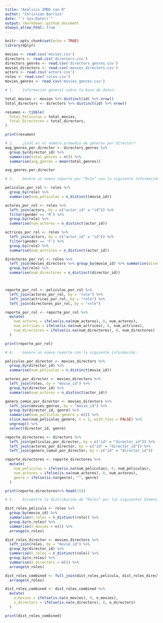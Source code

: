 ---
title: "Análisis IMDb con R"
author: "Christian Barrios"
date: "`r Sys.Date()`"
output: rmarkdown::github_document
always_allow_html: true
---

```{r setup, include=FALSE}
knitr::opts_chunk$set(echo = TRUE)
library(dplyr)
```

```{r Carga de Datos}
movies <- read.csv('movies.csv')
directors <- read.csv('directors.csv')
directors_genres <- read.csv('directors_genres.csv')
movies_directors <- read.csv('movies_directors.csv')
actors <- read.csv('actors.csv')
roles <- read.csv('roles.csv')
movies_genres <- read.csv('movies_genres.csv')
```

```{r Total de Películas y Directores}
# 1.	Información general sobre la base de datos:

total_movies <- movies %>% distinct(id) %>% nrow()
total_directors <- directors %>% distinct(id) %>% nrow()

resumen <- tibble(
  Total_Peliculas = total_movies,
  Total_Directores = total_directors,
)

print(resumen)

```

```{r Promedio de Géneros por Director}
# 2.	¿Cuál es el número promedio de géneros por director?
avg_genres_per_director <- directors_genres %>%
  group_by(director_id) %>%
  summarise(total_genres = n()) %>%
  summarise(avg_genres = mean(total_genres))

avg_genres_per_director
```

```{r Reporte por Role}
# 3.	Genere un nuevo reporte por “Role” con la siguiente información:

peliculas_por_rol <- roles %>%
  group_by(role) %>%
  summarise(num_peliculas = n_distinct(movie_id))

actores_por_rol <- roles %>%
  left_join(actors, by = c("actor_id" = "id")) %>%
  filter(gender == 'M') %>%  
  group_by(role) %>%
  summarise(num_actores = n_distinct(actor_id))

actrices_por_rol <- roles %>%
  left_join(actors, by = c("actor_id" = "id")) %>%
  filter(gender == 'F') %>%  
  group_by(role) %>%
  summarise(num_actrices = n_distinct(actor_id))

directores_por_rol <- roles %>%
  left_join(movies_directors %>% group_by(movie_id) %>% summarise(director_id = first(director_id)), by = "movie_id") %>%
  group_by(role) %>%
  summarise(num_directores = n_distinct(director_id))



reporte_por_rol <- peliculas_por_rol %>%
  left_join(actores_por_rol, by = "role") %>%
  left_join(actrices_por_rol, by = "role") %>%
  left_join(directores_por_rol, by = "role")

reporte_por_rol <- reporte_por_rol %>%
  mutate(
    num_actores = ifelse(is.na(num_actores), 0, num_actores),
    num_actrices = ifelse(is.na(num_actrices), 0, num_actrices),
    num_directores = ifelse(is.na(num_directores), 0, num_directores)
  )

print(reporte_por_rol)
```

```{r Reporte por Director}
# 4.	Genere un nuevo reporte con la siguiente información:

peliculas_por_director <- movies_directors %>%
  group_by(director_id) %>%
  summarise(num_peliculas = n_distinct(movie_id))

actores_por_director <- movies_directors %>%
  left_join(roles, by = "movie_id") %>%
  group_by(director_id) %>%
  summarise(num_actores = n_distinct(actor_id))

genero_comun_por_director <- movies_directors %>%
  left_join(movies_genres, by = "movie_id") %>%
  group_by(director_id, genre) %>%
  summarise(num_peliculas_genero = n()) %>%
  slice_max(num_peliculas_genero, n = 1, with_ties = FALSE) %>%
  ungroup() %>%
  select(director_id, genre)

reporte_directores <- directors %>%
  left_join(peliculas_por_director, by = c("id" = "director_id")) %>%
  left_join(actores_por_director, by = c("id" = "director_id")) %>%
  left_join(genero_comun_por_director, by = c("id" = "director_id"))

reporte_directores <- reporte_directores %>%
  mutate(
    num_peliculas = ifelse(is.na(num_peliculas), 0, num_peliculas),
    num_actores = ifelse(is.na(num_actores), 0, num_actores),
    genre = ifelse(is.na(genre), "", genre)
  )

print(reporte_directores%>% head(15))

```

```{r 5. Distribución de Roles por Película y Director}
# 5.	Encuentre la distribución de “Roles” por las siguientes dimensiones:

dist_roles_pelicula <- roles %>%
  group_by(movie_id) %>%
  summarise(n_roles = n_distinct(role)) %>%
  group_by(n_roles) %>%
  summarise(n_movies = n()) %>%
  arrange(n_roles)

dist_roles_director <- movies_directors %>%
  left_join(roles, by = "movie_id") %>%
  group_by(director_id) %>%
  summarise(n_roles = n_distinct(role)) %>%
  group_by(n_roles) %>%
  summarise(n_directors = n()) %>%
  arrange(n_roles)

dist_roles_combined <- full_join(dist_roles_pelicula, dist_roles_director, by = "n_roles") %>%
  arrange(n_roles)

dist_roles_combined <- dist_roles_combined %>%
  mutate(
    n_movies = ifelse(is.na(n_movies), 0, n_movies),
    n_directors = ifelse(is.na(n_directors), 0, n_directors)
  )

print(dist_roles_combined)
```
